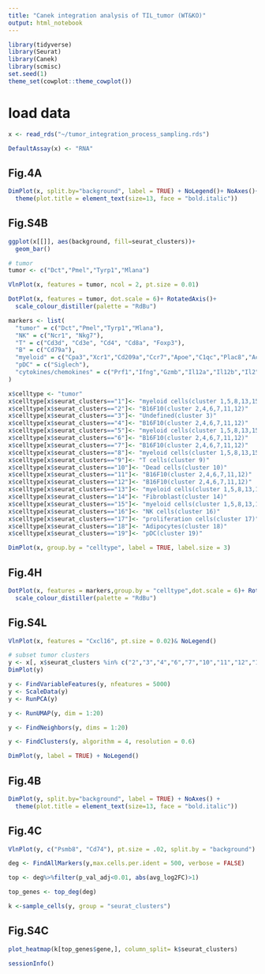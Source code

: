 ```yaml
---
title: "Canek integration analysis of TIL_tumor (WT&KO)"
output: html_notebook
---
```


```r
library(tidyverse)
library(Seurat)
library(Canek)
library(scmisc)
set.seed(1)
theme_set(cowplot::theme_cowplot())
```

# load data

```r
x <- read_rds("~/tumor_integration_process_sampling.rds")
```

```r
DefaultAssay(x) <- "RNA"
```

## Fig.4A

```r
DimPlot(x, split.by="background", label = TRUE) + NoLegend()+ NoAxes()+
  theme(plot.title = element_text(size=13, face = "bold.italic"))
```

## Fig.S4B

```r
ggplot(x[[]], aes(background, fill=seurat_clusters))+
  geom_bar()
```

```r
# tumor 
tumor <- c("Dct","Pmel","Tyrp1","Mlana")
```

```r
VlnPlot(x, features = tumor, ncol = 2, pt.size = 0.01)
```

```r
DotPlot(x, features = tumor, dot.scale = 6)+ RotatedAxis()+
  scale_colour_distiller(palette = "RdBu")
```


```r
markers <- list(
  "tumor" = c("Dct","Pmel","Tyrp1","Mlana"),
  "NK" = c("Ncr1", "Nkg7"),
  "T" = c("Cd3d", "Cd3e", "Cd4", "Cd8a", "Foxp3"), 
  "B" = c("Cd79a"), 
  "myeloid" = c("Cpa3","Xcr1","Cd209a","Ccr7","Apoe","C1qc","Plac8","Ace","S100a9"),
  "pDC" = c("Siglech"),
  "cytokines/chemokines" = c("Prf1","Ifng","Gzmb","Il12a","Il12b","Il2","Il15","Il18","Cxcr6","Cxcl16")
)
```


```r
x$celltype <- "tumor"
x$celltype[x$seurat_clusters=="1"]<- "myeloid cells(cluster 1,5,8,13,15)"
x$celltype[x$seurat_clusters=="2"]<- "B16F10(cluster 2,4,6,7,11,12)"
x$celltype[x$seurat_clusters=="3"]<- "Undefined(cluster 3)"
x$celltype[x$seurat_clusters=="4"]<- "B16F10(cluster 2,4,6,7,11,12)"
x$celltype[x$seurat_clusters=="5"]<- "myeloid cells(cluster 1,5,8,13,15)"
x$celltype[x$seurat_clusters=="6"]<- "B16F10(cluster 2,4,6,7,11,12)"
x$celltype[x$seurat_clusters=="7"]<- "B16F10(cluster 2,4,6,7,11,12)"
x$celltype[x$seurat_clusters=="8"]<- "myeloid cells(cluster 1,5,8,13,15)"
x$celltype[x$seurat_clusters=="9"]<- "T cells(cluster 9)"
x$celltype[x$seurat_clusters=="10"]<- "Dead cells(cluster 10)"
x$celltype[x$seurat_clusters=="11"]<- "B16F10(cluster 2,4,6,7,11,12)"
x$celltype[x$seurat_clusters=="12"]<- "B16F10(cluster 2,4,6,7,11,12)"
x$celltype[x$seurat_clusters=="13"]<- "myeloid cells(cluster 1,5,8,13,15)"
x$celltype[x$seurat_clusters=="14"]<- "Fibroblast(cluster 14)"
x$celltype[x$seurat_clusters=="15"]<- "myeloid cells(cluster 1,5,8,13,15)"
x$celltype[x$seurat_clusters=="16"]<- "NK cells(cluster 16)"
x$celltype[x$seurat_clusters=="17"]<- "proliferation cells(cluster 17)"
x$celltype[x$seurat_clusters=="18"]<- "Adipocytes(cluster 18)"
x$celltype[x$seurat_clusters=="19"]<- "pDC(cluster 19)"

DimPlot(x, group.by = "celltype", label = TRUE, label.size = 3)
```

## Fig.4H

```r
DotPlot(x, features = markers,group.by = "celltype",dot.scale = 6)+ RotatedAxis()+
  scale_colour_distiller(palette = "RdBu")
```

## Fig.S4L

```r
VlnPlot(x, features = "Cxcl16", pt.size = 0.02)& NoLegend()
```

```r
# subset tumor clusters
y <- x[, x$seurat_clusters %in% c("2","3","4","6","7","10","11","12","17")]
DimPlot(y)
```

```r
y <- FindVariableFeatures(y, nfeatures = 5000)
y <- ScaleData(y)
y <- RunPCA(y)
```

```r
y <- RunUMAP(y, dim = 1:20)
```

```r
y <- FindNeighbors(y, dims = 1:20)
```

```r
y <- FindClusters(y, algorithm = 4, resolution = 0.6)
```

```r
DimPlot(y, label = TRUE) + NoLegend()
```

## Fig.4B

```r
DimPlot(y, split.by="background", label = TRUE) + NoAxes() +
  theme(plot.title = element_text(size=13, face = "bold.italic"))
```

## Fig.4C

```r
VlnPlot(y, c("Psmb8", "Cd74"), pt.size = .02, split.by = "background")
```

```r
deg <- FindAllMarkers(y,max.cells.per.ident = 500, verbose = FALSE)
```

```r
top <- deg%>%filter(p_val_adj<0.01, abs(avg_log2FC)>1)
```

```r
top_genes <- top_deg(deg)
```

```r
k <-sample_cells(y, group = "seurat_clusters")
```

## Fig.S4C

```r
plot_heatmap(k[top_genes$gene,], column_split= k$seurat_clusters)
```

```r
sessionInfo()
```

